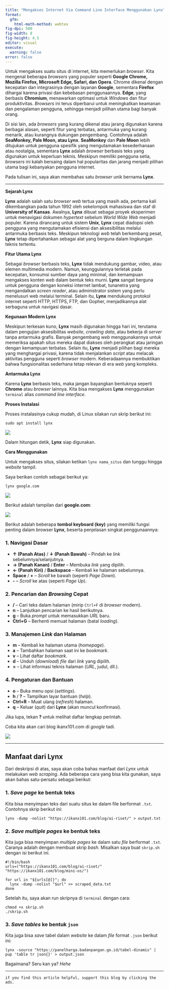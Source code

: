 ```yaml
---
title: "Mengakses Internet Via Command Line Interface Menggunakan Lynx"
format:
  gfm:
    html-math-method: webtex
fig-dpi: 500
fig-width: 8
fig-height: 4.5
editor: visual
execute:
  warning: false
error: false
---
```


Untuk mengakses suatu situs di internet, kita memerlukan *browser*. Kita mengenal beberapa *browsers* yang populer seperti **Google Chrome, Mozilla Firefox, Microsoft Edge, Safari, dan Opera**. Chrome dikenal dengan kecepatan dan integrasinya dengan layanan **Google**, sementara **Firefox** dihargai karena privasi dan kebebasan penggunaannya. **Edge**, yang berbasis **Chromium**, menawarkan optimasi untuk *Windows* dan fitur produktivitas. *Browsers* ini terus diperbarui untuk meningkatkan keamanan dan pengalaman pengguna, sehingga menjadi pilihan utama bagi banyak orang.

Di sisi lain, ada *browsers* yang kurang dikenal atau jarang digunakan karena berbagai alasan, seperti fitur yang terbatas, antarmuka yang kurang menarik, atau kurangnya dukungan pengembang. Contohnya adalah **SeaMonkey, Pale Moon, atau Lynx**. **SeaMonkey** dan **Pale Moon** lebih ditujukan untuk pengguna spesifik yang mengutamakan kesederhanaan atau nostalgia, sementara **Lynx** adalah *browser* berbasis teks yang digunakan untuk keperluan teknis. Meskipun memiliki pengguna setia, *browsers* ini kalah bersaing dalam hal popularitas dan jarang menjadi pilihan utama bagi kebanyakan pengguna internet.

Pada tulisan ini, saya akan membahas satu *browser* unik bernama **Lynx**.

------------------------------------------------------------------------

**Sejarah Lynx**

**Lynx** adalah salah satu *browser web* tertua yang masih ada, pertama kali dikembangkan pada tahun 1992 oleh sekelompok mahasiswa dan staf di **University of Kansas**. Awalnya, **Lynx** dibuat sebagai proyek eksperimen untuk menavigasi dokumen *hypertext* sebelum *World Wide Web* menjadi populer. Karena dirancang untuk sistem **Unix**, **Lynx** cepat diadopsi oleh pengguna yang mengutamakan efisiensi dan aksesibilitas melalui antarmuka berbasis teks. Meskipun teknologi *web* telah berkembang pesat, **Lynx** tetap dipertahankan sebagai alat yang berguna dalam lingkungan teknis tertentu.

**Fitur Utama Lynx**

Sebagai *browser* berbasis teks, **Lynx** tidak mendukung gambar, video, atau elemen multimedia modern. Namun, keunggulannya terletak pada kecepatan, konsumsi sumber daya yang minimal, dan kemampuan mengakses konten *web* dalam bentuk teks murni. **Lynx** sangat berguna untuk pengguna dengan koneksi internet lambat, tunanetra yang mengandalkan *screen reader*, atau administrator sistem yang perlu menelusuri web melalui terminal. Selain itu, **Lynx** mendukung protokol internet seperti HTTP, HTTPS, FTP, dan Gopher, menjadikannya alat serbaguna untuk navigasi dasar.

**Kegunaan Modern Lynx**

Meskipun terkesan kuno, **Lynx** masih digunakan hingga hari ini, terutama dalam pengujian aksesibilitas *website*, *crawling data*, atau bekerja di *server* tanpa antarmuka grafis. Banyak pengembang *web* menggunakannya untuk memeriksa apakah situs mereka dapat diakses oleh perangkat atau jaringan dengan kemampuan terbatas. Selain itu, **Lynx** menjadi pilihan bagi mereka yang menghargai privasi, karena tidak menjalankan *script* atau melacak aktivitas pengguna seperti *browser* modern. Keberadaannya membuktikan bahwa fungsionalitas sederhana tetap relevan di era *web* yang kompleks.

**Antarmuka Lynx**

Karena __Lynx__ berbasis teks, maka jangan bayangkan bentuknya seperti __Chrome__ atau _browser_ lainnya. Kita bisa mengakses __Lynx__ menggunakan `terminal` alias _command line interface_.

**Proses Instalasi**

Proses instalasinya cukup mudah, di Linux silakan run skrip berikut ini:

```
sudo apt install lynx
```

![](link1.png)

Dalam hitungan detik, __Lynx__ siap digunakan.

**Cara Menggunakan**

Untuk mengakses situs, silakan ketikan `lynx nama_situs` dan tunggu hingga _website_ tampil.

Saya berikan contoh sebagai berikut ya:

```
lynx google.com
```

![](link2.png)

Berikut adalah tampilan dari __google.com__:

![](link3.png)


Berikut adalah beberapa **tombol keyboard (key)** yang memiliki fungsi penting dalam browser **Lynx**, beserta penjelasan singkat penggunaannya:  

### **1. Navigasi Dasar**  

- **↑ (Panah Atas)** / **↓ (Panah Bawah)** – Pindah ke _link_ sebelumnya/selanjutnya.  
- **→ (Panah Kanan)** / **Enter** – Membuka _link_ yang dipilih.  
- **← (Panah Kiri)** / **Backspace** – Kembali ke halaman sebelumnya.  
- **Space** / **+** – _Scroll_ ke bawah (seperti _Page Down_).  
- **-** – _Scroll_ ke atas (seperti _Page Up_).  

### **2. Pencarian dan _Browsing_ Cepat**  

- **/** – Cari teks dalam halaman (mirip `Ctrl+F` di _browser_ modern).  
- **n** – Lanjutkan pencarian ke hasil berikutnya.  
- **g** – Buka _prompt_ untuk memasukkan _URL_ baru.  
- **Ctrl+G** – Berhenti memuat halaman (batal _loading_).  

### **3. Manajemen _Link_ dan Halaman**  

- **m** – Kembali ke halaman utama (_homepage_).  
- **a** – Tambahkan halaman saat ini ke _bookmark_.  
- **v** – Lihat daftar _bookmark_.  
- **d** – Unduh (_download_) _file_ dari _link_ yang dipilih.  
- **=** – Lihat informasi teknis halaman (_URL_, judul, dll.).  

### **4. Pengaturan dan Bantuan**  

- **o** – Buka menu opsi (_settings_).  
- **h** / **?** – Tampilkan layar bantuan (_help_).  
- **Ctrl+R** – Muat ulang (_refresh_) halaman.  
- **q** – Keluar (_quit_) dari __Lynx__ (akan muncul konfirmasi).  

Jika lupa, tekan **?** untuk melihat daftar lengkap perintah.

Coba kita akan cari blog ikanx101.com di _google_ tadi.

![](link4.png)

---

## Manfaat dari __Lynx__

Dari deskripsi di atas, saya akan coba bahas manfaat dari _Lynx_ untuk melakukan _web scraping_. Ada beberapa cara yang bisa kita gunakan, saya akan bahas satu-persatu sebagai berikut:

### 1. _Save page_ ke bentuk teks

Kita bisa menyimpan teks dari suatu situs ke dalam file berformat `.txt`. Contohnya skrip berikut ini:

```
lynx -dump -nolist "https://ikanx101.com/blog/ai-riset/" > output.txt
```

### 2. _Save multiple pages_ ke bentuk teks

Kita juga bisa menyimpan _multiple pages_ ke dalam satu _file_ berformat `.txt`. Caranya adalah dengan membuat skrip _bash_. Misalkan saya buat `skrip.sh` dengan isi berikut ini.

```
#!/bin/bash
urls=("https://ikanx101.com/blog/ai-riset/" "https://ikanx101.com/blog/mini-os/")

for url in "${urls[@]}"; do
  lynx -dump -nolist "$url" >> scraped_data.txt
done
```

Setelah itu, saya akan run skripnya di `terminal` dengan cara:

```
chmod +x skrip.sh
./skrip.sh
```

### 3. _Save tables_ ke bentuk `json`

Kita juga bisa _save_ tabel dalam _website_ ke dalam _file_ format `.json` berikut ini:

```
lynx -source "https://panelharga.badanpangan.go.id/tabel-dinamis" | pup 'table tr json{}' > output.json
```

Bagaimana? Seru kan ya? _Hehe_

---

`if you find this article helpful, support this blog by clicking the ads.`





